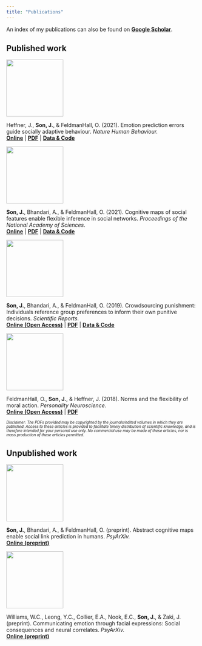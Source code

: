```yaml
---
title: "Publications"
---
```


An index of my publications can also be found on [**Google Scholar**](https://scholar.google.com/citations?user=JPPuzI8AAAAJ).

## Published work

::: {layout="[1, 3]" layout-valign="center"}
![](./files/papers/EPE_NHB_2021.png){fig-alt="Decorative image" width="150px"}

Heffner, J., **Son, J.**, & FeldmanHall, O. (2021). Emotion prediction errors guide socially adaptive behaviour. *Nature Human Behaviour.*\
[**Online**](https://www.nature.com/articles/s41562-021-01213-6) \| [**PDF**](/files/papers/EPE_NHB_2021.pdf) \| [**Data & Code**](https://github.com/jpheffne/epe)
:::

::: {layout="[1, 3]" layout-valign="center"}
![](./files/papers/CogMaps_PNAS_2021.png){fig-alt="Decorative image" width="150px"}

**Son, J.**, Bhandari, A., & FeldmanHall, O. (2021). Cognitive maps of social features enable flexible inference in social networks. *Proceedings of the National Academy of Sciences*.\
[**Online**](https://www.pnas.org/content/118/39/e2021699118) \| [**PDF**](/files/papers/CogMaps_PNAS_2021.pdf) \| [**Data & Code**](https://osf.io/v8ucz/)
:::

::: {layout="[1, 3]" layout-valign="center"}
![](./files/papers/CrowdsourcingPunishment_SciRep_2019.png){fig-alt="Decorative image" width="150px"}

**Son, J.**, Bhandari, A., & FeldmanHall, O. (2019). Crowdsourcing punishment: Individuals reference group preferences to inform their own punitive decisions. *Scientific Reports.*\
[**Online (Open Access)**](https://www.nature.com/articles/s41598-019-48050-2) \| [**PDF**](/files/papers/CrowdsourcingPunishment_SciRep_2019.pdf) \| [**Data & Code**](https://osf.io/8ka47/)
:::

::: {layout="[1, 3]" layout-valign="center"}
![](./files/papers/NormsMoralAction_PN_2018.png){fig-alt="Decorative image" width="150px"}

FeldmanHall, O., **Son, J.**, & Heffner, J. (2018). Norms and the flexibility of moral action. *Personality Neuroscience.*\
[**Online (Open Access)**](https://www.cambridge.org/core/journals/personality-neuroscience/article/norms-and-the-flexibility-of-moral-action/A8A5140A517ECEE314A21FF9FE0E9EED) \| [**PDF**](/files/papers/NormsMoralAction_PN_2018.pdf)
:::

::: {style="font-size: 70%; font-style: italic"}
Disclaimer: The PDFs provided may be copyrighted by the journals/edited volumes in which they are published. Access to these articles is provided to facilitate timely distribution of scientific knowledge, and is therefore intended for your personal use only. No commercial use may be made of these articles, nor is mass production of these articles permitted.
:::

## Unpublished work

::: {layout="[1, 3]" layout-valign="center"}
![](./files/papers/MultistepAbstraction.png){fig-alt="Decorative image" width="150px"}

**Son, J.**, Bhandari, A., & FeldmanHall, O. (preprint). Abstract cognitive maps enable social link prediction in humans. *PsyArXiv.*\
[**Online (preprint)**](https://psyarxiv.com/qpa2g/)
:::

::: {layout="[1, 3]" layout-valign="center"}
![](./files/papers/EmoComm.png){fig-alt="Decorative image" width="150px"}

Williams, W.C., Leong, Y.C., Collier, E.A., Nook, E.C., **Son, J.**, & Zaki, J. (preprint). Communicating emotion through facial expressions: Social consequences and neural correlates. *PsyArXiv.*\
[**Online (preprint)**](https://psyarxiv.com/4zpfk/)
:::
